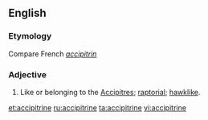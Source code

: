 ==English==

===Etymology===
Compare French ''[[accipitrin]]''

===Adjective===
{{infl|en|adjective}}

# {{zoology}} Like or belonging to the [[accipitres|Accipitres]]; [[raptorial]]; [[hawklike]].

[[et:accipitrine]]
[[ru:accipitrine]]
[[ta:accipitrine]]
[[vi:accipitrine]]